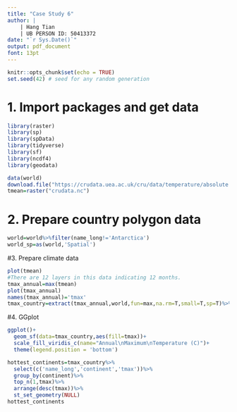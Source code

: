 ```yaml
---
title: "Case Study 6"
author: |
    | Hang Tian
    | UB PERSON ID: 50413372
date: "`r Sys.Date()`"
output: pdf_document
font: 13pt
---
```

```r
knitr::opts_chunk$set(echo = TRUE)
set.seed(42) # seed for any random generation
```

# 1. Import packages and get data
```r
library(raster)
library(sp)
library(spData)
library(tidyverse)
library(sf)
library(ncdf4)
library(geodata)

data(world)
download.file("https://crudata.uea.ac.uk/cru/data/temperature/absolute.nc","crudata.nc")
tmean=raster("crudata.nc")
```

# 2. Prepare country polygon data
```r
world=world%>%filter(name_long!='Antarctica')
world_sp=as(world,'Spatial')
```

#3. Prepare climate data
```r
plot(tmean)
#There are 12 layers in this data indicating 12 months.
tmax_annual=max(tmean)
plot(tmax_annual)
names(tmax_annual)='tmax'
tmax_country=extract(tmax_annual,world,fun=max,na.rm=T,small=T,sp=T)%>%st_as_sf()
```

#4. GGplot
```r
ggplot()+
  geom_sf(data=tmax_country,aes(fill=tmax))+
  scale_fill_viridis_c(name="Annual\nMaximum\nTemperature (C)")+
  theme(legend.position = 'bottom')

hottest_continents=tmax_country%>%
  select(c('name_long','continent','tmax'))%>%
  group_by(continent)%>%
  top_n(1,tmax)%>%
  arrange(desc(tmax))%>%
  st_set_geometry(NULL)
hottest_continents
```

